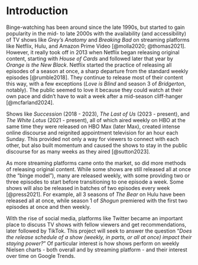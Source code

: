 # Introduction

Binge-watching has been around since the late 1990s, but started to gain popularity in the mid- to late 2000s with the availability (and accessibility) of TV shows like *Grey’s Anatomy* and *Breaking Bad* on streaming platforms like Netflix, Hulu, and Amazon Prime Video [@molla2020; @thomas2021]. However, it really took off in 2013 when Netflix began releasing original content, starting with *House of Cards* and followed later that year by *Orange is the New Black*. Netflix started the practice of releasing all episodes of a season at once, a sharp departure from the standard weekly episodes [@rumble2018]. They continue to release most of their content this way, with a few exceptions (*Love is Blind* and season 3 of *Bridgerton*, notably). The public seemed to love it because they could watch at their own pace and didn’t have to wait a week after a mid-season cliff-hanger [@mcfarland2024].

Shows like *Succession* (2018 - 2023), *The Last of Us* (2023 - present), and *The White Lotus* (2021 - present), all of which aired weekly on HBO at the same time they were released on HBO Max (later Max), created intense online discourse and reignited appointment television for an hour each Sunday. This provided not only a way for viewers to connect with each other, but also built momentum and caused the shows to stay in the public discourse for as many weeks as they aired [@sutton2023].

As more streaming platforms came onto the market, so did more methods of releasing original content. While some shows are still released all at once (the “binge model”), many are released weekly, with some providing two or three episodes to start before transitioning to one episode a week. Some shows will also be released in batches of two episodes every week [@press2021]. For example, all 3 seasons of *The Bear* on Hulu have been released all at once, while season 1 of *Shogun* premiered with the first two episodes at once and then weekly.

With the rise of social media, platforms like Twitter became an important place to discuss TV shows with fellow viewers and get recommendations, later followed by TikTok. This project will seek to answer the question “*Does the release schedule of a show (weekly, in parts, or all at once) impact their staying power?*” Of particular interest is how shows perform on weekly Nielsen charts - both overall and by streaming platform - and their interest over time on Google Trends.
